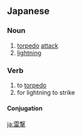 ==Japanese==
{{ja-kanjitab|らい|げき|yomi=o}}

===Noun===
{{ja-noun|らいげき|kyu=雷擊}}

# [[torpedo]] [[attack]]
# [[lightning]]

===Verb===
{{ja-verb-suru|らいげき|kyu=雷擊}}

# to [[torpedo]]
# for lightning to strike

====Conjugation====
{{ja-suru|らいげき}}

[[ja:雷撃]]